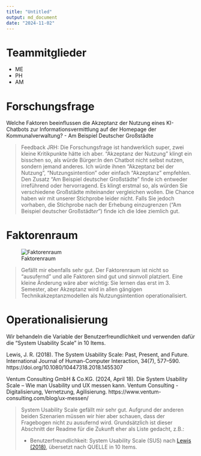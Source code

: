 ```yaml
---
title: "Untitled"
output: md_document
date: "2024-11-02"
---
```

# Teammitglieder
* ME
* PH
* AM

# Forschungsfrage 
Welche Faktoren beeinflussen die Akzeptanz der Nutzung eines KI-Chatbots zur Informationsvermittlung auf der Homepage der Kommunalverwaltung? - Am Beispiel Deutscher Großstädte

> Feedback JRH: Die Forschungsfrage ist handwerklich super, zwei kleine Kritikpunkte hätte ich aber. "Akzeptanz der Nutzung" klingt ein bisschen so, als würde Bürger:In den Chatbot nicht selbst nutzen, sondern jemand anderes. Ich würde ihnen "Akzeptanz bei der Nutzung", "Nutzungsintention" oder einfach "Akzeptanz" empfehlen. Den Zusatz "Am Beispiel deutscher Großstädte" finde ich entweder irreführend oder hervorragend. Es klingt erstmal so, als würden Sie verschiedene Großstädte miteinander vergleichen wollen. Die Chance haben wir mit unserer Stichprobe leider nicht. Falls Sie jedoch vorhaben, die Stichprobe nach der Erhebung einzugrenzen ("Am Beispiel deutscher Großstädt*er*") finde ich die Idee ziemlich gut. 

# Faktorenraum
![Faktorenraum](readme_files/Faktorenraum.JPG)

> Gefällt mir ebenfalls sehr gut. Der Faktorenraum ist nicht so "ausufernd" und alle Faktoren sind gut und sinnvoll platziert. Eine kleine Änderung wäre aber wichtig: Sie lernen das erst im 3. Semester, aber Akzeptanz wird in allen gängigen Technikakzeptanzmodellen als Nutzungsintention operationalisiert.

# Operationalisierung
Wir behandeln die Variable der Benutzerfreundlichkeit und verwenden dafür die "System Usability Scale" in 10 Items.

Lewis, J. R. (2018). The System Usability Scale: Past, Present, and Future. International Journal of Human-Computer Interaction, 34(7), 577–590. https://doi.org/10.1080/10447318.2018.1455307

Ventum Consulting GmbH & Co.KG. (2024, April 18). Die System Usability Scale – Wie man Usability und UX messen kann. Ventum Consulting - Digitalisierung, Vernetzung, Agilisierung. https://www.ventum-consulting.com/blog/ux-messen/

> System Usability Scale gefällt mir sehr gut. Aufgrund der anderen beiden Szenarien müssen wir hier aber schauen, dass der Fragebogen nicht zu ausufernd wird. Grundsätzlich ist dieser Abschnitt der Readme für die Zukunft eher als Liste gedacht, z.B.: 
>
> * Benutzerfreundlichkeit: System Usability Scale (SUS) nach [Lewis (2018)](https://doi.org/10.1080/10447318.2018.1455307 "Lewis, J. R. (2018). The System Usability Scale: Past, Present, and Future. International Journal of Human-Computer Interaction, 34(7), 577–590. https://doi.org/10.1080/10447318.2018.1455307"), übersetzt nach QUELLE in 10 Items.